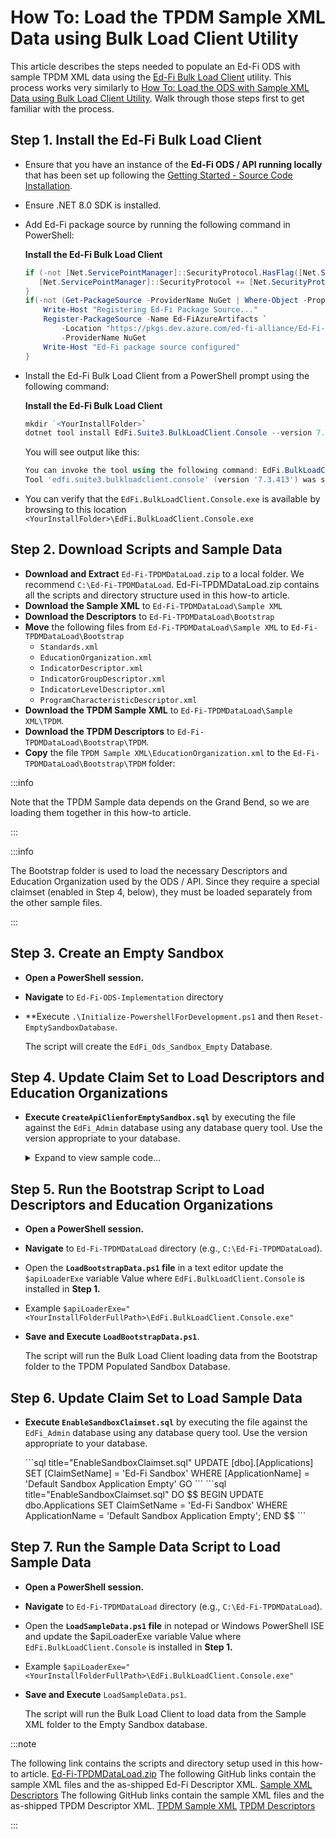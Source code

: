 # How To: Load the TPDM Sample XML Data using Bulk Load Client Utility


This article describes the steps needed to populate an Ed-Fi ODS with sample
TPDM XML data using the [Ed-Fi Bulk Load
Client](../platform-dev-guide/utilities/bulk-load-client-utility.md) utility.
This process works very similarly to [How To: Load the ODS with Sample XML Data
using Bulk Load Client
Utility](./how-to-load-the-ods-with-sample-xml-data-using-bulk-load-client-utility.mdx).
Walk through those steps first to get familiar with the process.

## Step 1. Install the Ed-Fi Bulk Load Client

* Ensure that you have an instance of the **Ed-Fi ODS / API running locally**
    that has been set up following the [Getting Started - Source Code
    Installation](../getting-started/source-code-installation).
* Ensure .NET 8.0 SDK is installed.

* Add Ed-Fi package source by running the following  command in PowerShell:

    **Install the Ed-Fi Bulk Load Client**

    ```powershell
    if (-not [Net.ServicePointManager]::SecurityProtocol.HasFlag([Net.SecurityProtocolType]::Tls12)) {
       [Net.ServicePointManager]::SecurityProtocol += [Net.SecurityProtocolType]::Tls12
    }
    if(-not (Get-PackageSource -ProviderName NuGet | Where-Object -Property Name -eq "Ed-FiAzureArtifacts")){
        Write-Host "Registering Ed-Fi Package Source..."
        Register-PackageSource -Name Ed-FiAzureArtifacts `
            -Location "https://pkgs.dev.azure.com/ed-fi-alliance/Ed-Fi-Alliance-OSS/_packaging/EdFi/nuget/v3/index.json" `
            -ProviderName NuGet
        Write-Host "Ed-Fi package source configured"
    }
    ```

* Install the Ed-Fi Bulk Load Client from a PowerShell prompt using the
    following command:

    **Install the Ed-Fi Bulk Load Client**

    ```powershell
    mkdir `<YourInstallFolder>`
    dotnet tool install EdFi.Suite3.BulkLoadClient.Console --version 7.3.413 --tool-path `<YourInstallFolder>`
    ```

    You will see output like this:

    ```powershell
    You can invoke the tool using the following command: EdFi.BulkLoadClient.Console
    Tool 'edfi.suite3.bulkloadclient.console' (version '7.3.413') was successfully installed.
    ```

* You can verify that the `EdFi.BulkLoadClient.Console.exe`  is available by
    browsing to this location
    `<YourInstallFolder>\EdFi.BulkLoadClient.Console.exe`

## Step 2. Download Scripts and Sample Data

* **Download and Extract** `Ed-Fi-TPDMDataLoad.zip` to a local folder. We
    recommend `C:\Ed-Fi-TPDMDataLoad`.
    Ed-Fi-TPDMDataLoad.zip contains all the scripts and directory structure used
    in this how-to article.
* **Download the Sample XML** to `Ed-Fi-TPDMDataLoad\Sample XML`
* **Download the Descriptors** to `Ed-Fi-TPDMDataLoad\Bootstrap`
* **Move** the following files from `Ed-Fi-TPDMDataLoad\Sample XML` to
  `Ed-Fi-TPDMDataLoad\Bootstrap`
  * `Standards.xml`
  * `EducationOrganization.xml`
  * `IndicatorDescriptor.xml`
  * `IndicatorGroupDescriptor.xml`
  * `IndicatorLevelDescriptor.xml`
  * `ProgramCharacteristicDescriptor.xml`
* **Download the TPDM Sample XML** to `Ed-Fi-TPDMDataLoad\Sample
  XML\TPDM`.
* **Download the TPDM Descriptors** to
  `Ed-Fi-TPDMDataLoad\Bootstrap\TPDM`.
* **Copy** the file `TPDM Sample XML\EducationOrganization.xml` to the
  `Ed-Fi-TPDMDataLoad\Bootstrap\TPDM` folder:

:::info

Note that the TPDM Sample data depends on the Grand Bend, so we are
loading them together in this how-to article.

:::

:::info

The Bootstrap folder is used to load the necessary Descriptors and Education
Organization used by the ODS / API. Since they require a special claimset
(enabled in Step 4, below), they must be loaded separately from the other sample
files.

:::

## Step 3. Create an Empty Sandbox

* **Open a PowerShell session.**
* **Navigate** to `Ed-Fi-ODS-Implementation` directory
* **Execute `.\Initialize-PowershellForDevelopment.ps1` and
  then `Reset-EmptySandboxDatabase`.

    The script will create the `EdFi_Ods_Sandbox_Empty` Database.

## Step 4. Update Claim Set to Load Descriptors and Education Organizations

* **Execute `CreateApiClienforEmptySandbox.sql`** by executing the file against
  the `EdFi_Admin` database using any database query tool. Use the version
  appropriate to your database.

  <Tabs>
    <TabItem value="MSSQL" label="SQL Server" default>
      <details>
      <summary>Expand to view sample code...</summary>

     ```sql title="CreateApiClienforEmptySandbox.sql"
     DECLARE @VendorName nvarchar(150) = 'Empty Test Vendor'
     DECLARE @NamespacePrefix nvarchar (255) = 'uri://ed-fi.org'
     DECLARE @NamespacePrefixEdu nvarchar (255) = 'uri://gbisd.edu'
     DECLARE @UserFullName varchar(150) = 'Empty Test User'
     DECLARE @UserEmailAddress varchar(150) = 'emptytest@ed-fi.org'
     DECLARE @ApplicationName nvarchar(255) = 'Default Sandbox Application Empty'
     DECLARE @ClaimSetName nvarchar(255) = 'Bootstrap Descriptors and EdOrgs'
     DECLARE @ApiClientName nvarchar(50) = 'Empty Demonstration Sandbox'
     DECLARE @Key nvarchar(50) = 'empty'
     DECLARE @Secret nvarchar(100) = 'emptySecret'
     DECLARE @OdsInstanceName nvarchar(100) = 'Test ODS'
     DECLARE @OdsInstanceType nvarchar(100) = 'Test Type'
     DECLARE @OdsInstanceConnectionString nvarchar(500) = 'server=(local);trusted_connection=True;database=EdFi_Ods_Sandbox_Empty;application name=EdFi.Ods.WebApi;Encrypt=False'

     DECLARE @IsPopulatedSandbox bit = 0
     -- For Non-Sandbox deployments
     DECLARE @UseSandbox bit = 0
     -- For Sandbox
     --DECLARE @UseSandbox bit = 1

     DECLARE @VendorId int
     DECLARE @UserId int
     DECLARE @ApplicationId int
     DECLARE @ApplicationEducationOrganizationId int
     DECLARE @ApiClientId int
     DECLARE @OdsInstanceId int

     DECLARE @EducationOrganizationIds TABLE(Idx int IDENTITY(1,1), EdOrgId int)

     --Must be ed-orgs in the ODS
     INSERT INTO @EducationOrganizationIds (EdOrgId)
         SELECT 255901 UNION
         SELECT 1 UNION
         SELECT 2 UNION
         SELECT 3 UNION
         SELECT 4 UNION
         SELECT 5 UNION
         SELECT 6 UNION
         SELECT 7 UNION
         SELECT 6000203

     -- Clear @IsPopulatedSandbox if not using sandbox
     IF (@UseSandbox = 0)
         SET @IsPopulatedSandbox = 0

     -- Ensure Vendor exists
     SELECT @VendorId = VendorId FROM [dbo].[Vendors] WHERE VendorName = @VendorName

     IF(@VendorId IS NULL)
     BEGIN
         INSERT INTO [dbo].[Vendors] (VendorName)
         VALUES (@VendorName)

         SET @VendorId = SCOPE_IDENTITY()
     END

     -- Ensure correct namespace prefixes are set up
     DELETE FROM [dbo].[VendorNamespacePrefixes] WHERE Vendor_VendorId = @VendorId
     INSERT INTO [dbo].[VendorNamespacePrefixes] (Vendor_VendorId, NamespacePrefix)
     VALUES (@VendorId, @NamespacePrefix)
     INSERT INTO [dbo].[VendorNamespacePrefixes] (Vendor_VendorId, NamespacePrefix)
     VALUES (@VendorId, @NamespacePrefixEdu)
     -- Ensure User exists for test Vendor
     SELECT @UserId = UserId FROM [dbo].[Users] WHERE FullName = @UserFullName AND Vendor_VendorId = @VendorId

     IF(@UserId IS NULL)
     BEGIN
         INSERT INTO [dbo].[Users] (Email, FullName, Vendor_VendorId)
         VALUES (@UserEmailAddress, @UserFullName, @VendorId)

         SET @UserId = SCOPE_IDENTITY()
     END
     ELSE
     BEGIN
         UPDATE [dbo].[Users] SET Email = @UserEmailAddress WHERE UserId = @UserId
     END

     -- Ensure Application exists
     SELECT @ApplicationId = ApplicationId FROM [dbo].[Applications] WHERE ApplicationName = @ApplicationName AND Vendor_VendorId = @VendorId

     IF (@ApplicationId IS NULL)
     BEGIN
         INSERT INTO [dbo].[Applications] (ApplicationName, Vendor_VendorId, ClaimSetName)
         VALUES (@ApplicationName, @VendorId, @ClaimSetName)

         SET @ApplicationId = SCOPE_IDENTITY()
     END
     ELSE
     BEGIN
         UPDATE [dbo].[Applications] SET ClaimSetName = @ClaimSetName WHERE ApplicationId = @ApplicationId
     END

     -- Ensure ApiClient exists
     SELECT @ApiClientId = ApiClientId FROM [dbo].[ApiClients] WHERE Application_ApplicationId = @ApplicationId AND [Name] = @ApiClientName

     IF(@ApiClientId IS NULL)
     BEGIN
         INSERT INTO [dbo].[ApiClients] ([Key], [Secret], [Name], IsApproved, UseSandbox, SandboxType, Application_ApplicationId, User_UserId, SecretIsHashed)
         VALUES (@Key, @Secret, @ApiClientName, 1, @UseSandbox, @IsPopulatedSandbox, @ApplicationId, @UserId, 0)

         SET @ApiClientId = SCOPE_IDENTITY()
     END
     ELSE
     BEGIN
         UPDATE [dbo].[ApiClients] SET [Key] = @Key, [Secret] = @Secret, UseSandbox = @UseSandbox, SandboxType = @IsPopulatedSandbox, User_UserId = @UserId, SecretIsHashed = 0 WHERE ApiClientId = @ApiClientId
     END

     -- Ensure OdsInstance exists
     SELECT @OdsInstanceId = OdsInstanceId FROM [dbo].[OdsInstances] WHERE [Name] = @OdsInstanceName and InstanceType = @OdsInstanceType

     IF(@OdsInstanceId IS NULL)
     BEGIN
         INSERT INTO [dbo].[OdsInstances] ([Name], InstanceType, ConnectionString)
         VALUES (@OdsInstanceName, @OdsInstanceType, @OdsInstanceConnectionString)
         SET @OdsInstanceId = SCOPE_IDENTITY()
     END
     ELSE
     BEGIN
         UPDATE [dbo].[OdsInstances] SET ConnectionString = @OdsInstanceConnectionString WHERE OdsInstanceId = @OdsInstanceId
     END

     -- Ensure ApiClientOdsInstance exists
     IF NOT EXISTS (SELECT 1 FROM [dbo].[ApiClientOdsInstances] WHERE ApiClient_ApiClientId = @ApiClientId AND OdsInstance_OdsInstanceId = @OdsInstanceId)
     BEGIN
         INSERT INTO [dbo].[ApiClientOdsInstances] (ApiClient_ApiClientId, OdsInstance_OdsInstanceId)
         VALUES (@ApiClientId, @OdsInstanceId)
     END

     IF ((SELECT COUNT(*) FROM @EducationOrganizationIds) > 0)
     BEGIN
         -- Clear all education organization links for the selected application
         DELETE acaeo
         FROM dbo.ApiClientApplicationEducationOrganizations acaeo
         INNER JOIN dbo.ApplicationEducationOrganizations aeo
         ON acaeo.ApplicationEducationOrganization_ApplicationEducationOrganizationId = aeo.ApplicationEducationOrganizationId
         WHERE aeo.Application_ApplicationId = @ApplicationId
         DELETE FROM [dbo].[ApplicationEducationOrganizations] WHERE Application_ApplicationId = @ApplicationId


      -- Ensure correct education organizations are set up
      DECLARE @i int
      DECLARE @Len int

      SELECT @i = min(Idx) - 1, @Len = max(Idx) FROM @EducationOrganizationIds

      WHILE @i < @Len
      BEGIN
       SELECT @i = @i + 1
       DECLARE @EdOrg int = (SELECT TOP 1 EdOrgId FROM @EducationOrganizationIds WHERE Idx = @i)

       INSERT INTO [dbo].[ApplicationEducationOrganizations] (EducationOrganizationId, Application_ApplicationId)
       VALUES (@EdOrg, @ApplicationId)
       SELECT @ApplicationEducationOrganizationId = SCOPE_IDENTITY()

       INSERT INTO [dbo].[ApiClientApplicationEducationOrganizations] (ApplicationEducationOrganization_ApplicationEducationOrganizationId, ApiClient_ApiClientId)
       VALUES (@ApplicationEducationOrganizationId, @ApiClientId)
      END
     END
     ```

      </details>
    </TabItem>
    <TabItem value="PostgreSQL" label="PostgreSQL" default>
      <details>
      <summary>Expand to view sample code...</summary>

     ```sql title="CreateApiClienforEmptySandbox.sql"
     DO $$
     DECLARE

     vendor_name varchar(150) := 'Empty Test Vendor';
     namespace_prefix varchar(255) = 'uri://ed-fi.org';
     namespace_prefix_edu varchar(255) = 'uri://gbisd.edu';
     user_full_name varchar(150) = 'Local Test User';
     user_email_address varchar(150) = 'emptytest@ed-fi.org';
     application_name varchar(255) = 'Default Sandbox Application Empty';
     claimset_name varchar(255) = 'Bootstrap Descriptors and EdOrgs';
     api_client_name varchar(50) = 'Empty Demonstration Sandbox';
     client_key varchar(50) = 'empty';
     client_secret varchar(100) = 'emptySecret';
     ods_instance_name varchar(100) = 'Test ODS';
     ods_instance_type varchar(100) = 'Test Type';
     ods_instance_connection_string varchar(255) = 'host=localhost;port=5432;username=postgres;database=EdFi_Ods_Sandbox_Empty;pooling=true;minimum pool size=10;maximum pool size=50;Application Name=EdFi.Ods.WebApi';

     --Must be ed-orgs in the ODS
     education_organization_ids bigint[] = array[255901, 1, 2, 3, 4, 5, 6, 7, 6000203];

     is_populated_sandbox INT = 0;
     -- For Non-Sandbox deployments
     use_sandbox boolean = False;
     -- For Sandbox
     --use_sandbox boolean = True;

     vendor_id int;
     user_id int;
     application_id int;
     application_education_organization_id int;
     api_client_id int;
     ods_instance_id int;

     BEGIN
     -- Clear is_populated_sandbox if not using sandbox
     IF NOT use_sandbox
     THEN
         SELECT 0 INTO is_populated_sandbox;
     END IF;

     -- Ensure Vendor exists
     SELECT VendorId INTO vendor_id FROM dbo.Vendors WHERE VendorName = vendor_name;

     IF(vendor_id IS NULL)
     THEN
         INSERT INTO dbo.Vendors (VendorName)
         VALUES (vendor_name);

         SELECT LASTVAL() INTO vendor_id;
     END IF;

     -- Ensure correct namespace prefixes are set up
     DELETE FROM dbo.VendorNamespacePrefixes WHERE Vendor_VendorId = vendor_id;
     INSERT INTO dbo.VendorNamespacePrefixes (Vendor_VendorId, NamespacePrefix)
     VALUES (vendor_id, namespace_prefix);
     INSERT INTO dbo.VendorNamespacePrefixes (Vendor_VendorId, NamespacePrefix)
     VALUES (vendor_id, namespace_prefix_edu);

     -- Ensure User exists for test Vendor
     SELECT UserId INTO user_id FROM dbo.Users WHERE FullName = user_full_name AND Vendor_VendorId = vendor_id;


     IF(user_id IS NULL)
     THEN
         INSERT INTO dbo.Users (Email, FullName, Vendor_VendorId)
         VALUES (user_email_address, user_full_name, vendor_id);

         SELECT LASTVAL() INTO user_id;
     ELSE
         UPDATE dbo.Users SET Email = user_email_address WHERE UserId = user_id;
     END IF;

     -- Ensure Application exists
     SELECT ApplicationId INTO application_id FROM dbo.Applications WHERE ApplicationName = application_name AND Vendor_VendorId = vendor_id;

     IF (application_id IS NULL)
     THEN
         INSERT INTO dbo.Applications (ApplicationName, Vendor_VendorId, ClaimSetName)
         VALUES (application_name, vendor_id, claimset_name);

         SELECT LASTVAL() INTO application_id;
     ELSE
         UPDATE dbo.Applications SET ClaimSetName = claimset_name WHERE ApplicationId = application_id;
     END IF;

     -- Ensure ApiClient exists
     SELECT  ApiClientId INTO api_client_id FROM dbo.ApiClients WHERE Application_ApplicationId = application_id AND Name = api_client_name;

     IF(api_client_id IS NULL)
     THEN
         INSERT INTO dbo.ApiClients (Key, Secret, Name, IsApproved, UseSandbox, SandboxType, Application_ApplicationId, User_UserId, SecretIsHashed)
         VALUES (client_key, client_secret, api_client_name, TRUE, use_sandbox, is_populated_sandbox, application_id, user_id, FALSE);

         SELECT  LASTVAL() INTO api_client_id;
     ELSE
         UPDATE dbo.ApiClients SET Key = client_key, Secret = client_secret, UseSandbox = use_sandbox, SandboxType = is_populated_sandbox, User_UserId = user_id, SecretIsHashed = FALSE WHERE ApiClientId = api_client_id;
     END IF;

     -- Ensure OdsInstance exists
     SELECT OdsInstanceId INTO ods_instance_id FROM dbo.OdsInstances WHERE Name = ods_instance_name AND InstanceType = ods_instance_type;

     IF(ods_instance_id IS NULL)
     THEN
         INSERT INTO dbo.OdsInstances (Name, InstanceType, ConnectionString)
         VALUES (ods_instance_name, ods_instance_type, ods_instance_connection_string);

         SELECT LASTVAL() INTO ods_instance_id;
     ELSE
         UPDATE dbo.OdsInstances SET ConnectionString = ods_instance_connection_string WHERE OdsInstanceId = ods_instance_id;
     END IF;

     -- Ensure ApiClientOdsInstance exists
     INSERT INTO dbo.ApiClientOdsInstances (ApiClient_ApiClientId, OdsInstance_OdsInstanceId)
     SELECT api_client_id, ods_instance_id
     WHERE NOT EXISTS (SELECT * FROM dbo.ApiClientOdsInstances WHERE ApiClient_ApiClientId = api_client_id AND OdsInstance_OdsInstanceId = ods_instance_id);

     IF (ARRAY_LENGTH(education_organization_ids, 1) > 0)
     THEN
         -- Clear all education organization links for the selected application
         DELETE
         FROM dbo.ApiClientApplicationEducationOrganizations WHERE
         ApplicationEdOrg_ApplicationEdOrgId IN ( SELECT ApplicationEducationOrganizationId
                                                  FROM dbo.ApplicationEducationOrganizations
                                                  WHERE Application_ApplicationId = application_id);
         DELETE FROM dbo.ApplicationEducationOrganizations WHERE Application_ApplicationId = application_id;

      DECLARE education_organization_id bigint;
      -- Ensure correct education organizations are set up
      BEGIN
       FOREACH education_organization_id IN ARRAY education_organization_ids LOOP
        INSERT INTO dbo.ApplicationEducationOrganizations (EducationOrganizationId, Application_ApplicationId)
        VALUES (education_organization_id, application_id);
        SELECT LASTVAL() INTO application_education_organization_id;

        INSERT INTO dbo.ApiClientApplicationEducationOrganizations (Applicationedorg_Applicationedorgid, ApiClient_ApiClientId)
        VALUES (application_education_organization_id, api_client_id);
       END LOOP;
      END;
     END IF;
     END $$;
     ```

     </details>
    </TabItem>
  </Tabs>

## Step 5. Run the Bootstrap Script to Load Descriptors and Education Organizations

* **Open a PowerShell session.**
* **Navigate** to `Ed-Fi-TPDMDataLoad` directory (e.g.,
  `C:\Ed-Fi-TPDMDataLoad`).
* Open the **`LoadBootstrapData.ps1` file** in a text editor update the
  `$apiLoaderExe` variable Value where `EdFi.BulkLoadClient.Console` is
  installed in **Step 1.**
* Example `$apiLoaderExe="<YourInstallFolderFullPath>\EdFi.BulkLoadClient.Console.exe"`
* **Save and Execute `LoadBootstrapData.ps1`**.

  The script will run the Bulk Load Client loading data from the Bootstrap
  folder to the TPDM Populated Sandbox Database.

## Step 6. Update Claim Set to Load Sample Data

* **Execute `EnableSandboxClaimset.sql`** by executing the file against the
    `EdFi_Admin` database using any database query tool. Use the version
    appropriate to your database.

  <Tabs>
    <TabItem value="MSSQL" label="SQL Server" default>
     ```sql title="EnableSandboxClaimset.sql"
     UPDATE [dbo].[Applications]
     SET [ClaimSetName] = 'Ed-Fi Sandbox'
     WHERE [ApplicationName] = 'Default Sandbox Application Empty'
     GO
     ```
    </TabItem>
    <TabItem value="PostgreSQL" label="PostgreSQL" default>
     ```sql title="EnableSandboxClaimset.sql"
     DO $$
     BEGIN
      UPDATE dbo.Applications
      SET ClaimSetName = 'Ed-Fi Sandbox'
      WHERE ApplicationName = 'Default Sandbox Application Empty';
     END $$
     ```
     </TabItem>
  </Tabs>

## Step 7. Run the Sample Data Script to Load Sample Data

* **Open a PowerShell session.**
* **Navigate** to `Ed-Fi-TPDMDataLoad` directory (e.g.,
  `C:\Ed-Fi-TPDMDataLoad`).
* Open the **`LoadSampleData.ps1` file** in notepad or Windows PowerShell ISE
  and update the $apiLoaderExe variable Value  where
  `EdFi.BulkLoadClient.Console` is installed in **Step 1.**
* Example `$apiLoaderExe="<YourInstallFolderFullPath>\EdFi.BulkLoadClient.Console.exe"`
* **Save and Execute** `LoadSampleData.ps1`.

  The script will run the Bulk Load Client to load data from the Sample XML
  folder to the Empty Sandbox database.

:::note

The following link contains the scripts and directory setup used in
this how-to article.
[Ed-Fi-TPDMDataLoad.zip](https://edfi.atlassian.net/wiki/download/attachments/23301444/Ed-Fi-TPDMDataLoad.zip?version=2&modificationDate=1716571235874&cacheVersion=1&api=v2)
The following GitHub links contain the sample XML files and the as-shipped
Ed-Fi Descriptor XML. [Sample
XML](https://github.com/Ed-Fi-Alliance-OSS/Ed-Fi-Data-Standard/tree/v5.1.0/Samples/Sample%20XML)
[Descriptors](https://github.com/Ed-Fi-Alliance-OSS/Ed-Fi-Data-Standard/tree/v5.1.0/Descriptors)
The following GitHub links contain the sample XML files and the as-shipped
TPDM Descriptor XML. [TPDM Sample
XML](https://github.com/Ed-Fi-Alliance-OSS/Ed-Fi-TPDM-Artifacts/tree/Data-Standard-v5.1.0/Samples/Sample%20XML)
[TPDM
Descriptors](https://github.com/Ed-Fi-Alliance-OSS/Ed-Fi-TPDM-Artifacts/tree/Data-Standard-v5.1.0/Descriptors)

:::
